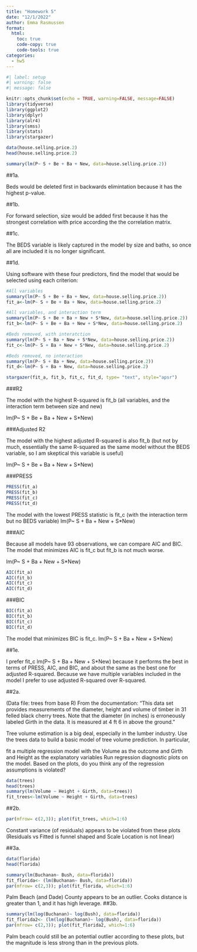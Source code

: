 ```yaml
---
title: "Homework 5"
date: "12/1/2022"
author: Emma Rasmussen
format:
  html:
    toc: true
    code-copy: true
    code-tools: true
categories:
  - hw5
---
```

```r
#| label: setup
#| warning: false
#| message: false

knitr::opts_chunk$set(echo = TRUE, warning=FALSE, message=FALSE)
library(tidyverse)
library(ggplot2)
library(dplyr)
library(alr4)
library(smss)
library(stats)
library(stargazer)
```

```r
data(house.selling.price.2)
head(house.selling.price.2)

summary(lm(P~ S + Be + Ba + New, data=house.selling.price.2))

```

##1a. 

Beds would be deleted first in backwards elimintation because it has the highest p-value.

##1b. 

For forward selection, size would be added first because it has the strongest correlation with price according the the correlation matrix.

##1c. 

The BEDS variable is likely captured in the model by size and baths, so once all are included it is no longer significant. 

##1d. 

Using software with these four predictors, find the model that would be selected using each criterion:
```r
#All variables
summary(lm(P~ S + Be + Ba + New, data=house.selling.price.2))
fit_a<-lm(P~ S + Be + Ba + New, data=house.selling.price.2)

#All variables, and interaction term
summary(lm(P~ S + Be + Ba + New + S*New, data=house.selling.price.2))
fit_b<-lm(P~ S + Be + Ba + New + S*New, data=house.selling.price.2)

#Beds removed, with interatction
summary(lm(P~ S + Ba + New + S*New, data=house.selling.price.2))
fit_c<-lm(P~ S + Ba + New + S*New, data=house.selling.price.2)

#Beds removed, no interaction
summary(lm(P~ S + Ba + New, data=house.selling.price.2))
fit_d<-lm(P~ S + Ba + New, data=house.selling.price.2)
```
```r
stargazer(fit_a, fit_b, fit_c, fit_d, type= "text", style="apsr")
```


###R2 

The model with the highest R-squared is fit_b (all variables, and the interaction term between size and new)

lm(P~ S + Be + Ba + New + S*New)

###Adjusted R2 

The model with the highest adjusted R-squared is  also fit_b (but not by much, essentially the same R-squared as the same model without the BEDS variable, so I am skeptical this variable is useful)

lm(P~ S + Be + Ba + New + S*New)

###PRESS
```r
PRESS(fit_a)
PRESS(fit_b)
PRESS(fit_c)
PRESS(fit_d)
```
The model with the lowest PRESS statistic is fit_c (with the interaction term but no BEDS variable)
lm(P~ S + Ba + New + S*New)

###AIC 

Because all models have 93 observations, we can compare AIC and BIC. The model that minimizes AIC is fit_c but fit_b is not much worse.

lm(P~ S + Ba + New + S*New)
```r
AIC(fit_a)
AIC(fit_b)
AIC(fit_c)
AIC(fit_d)
```


###BIC 

```r
BIC(fit_a)
BIC(fit_b)
BIC(fit_c)
BIC(fit_d)
```
 The model that minimizes BIC is fit_c.
 lm(P~ S + Ba + New + S*New)
 
##1e. 

I prefer fit_c lm(P~ S + Ba + New + S*New) because it performs the best in terms of PRESS, AIC, and BIC, and about the same as the best one for adjusted R-squared. Because we have multiple variables included in the model I prefer to use adjusted R-squared over R-squared.

##2a. 

(Data file: trees from base R)
From the documentation:
“This data set provides measurements of the diameter, height and volume of timber in 31 felled black cherry trees. Note that the diameter (in inches) is erroneously labeled Girth in the data. It is measured at 4 ft 6 in above the ground.”

Tree volume estimation is a big deal, especially in the lumber industry. Use the trees data to build a basic model of tree volume prediction. In particular, 

fit a multiple regression model with  the Volume as the outcome and Girth  and Height as the explanatory variables
Run regression diagnostic plots on the model. Based on the plots, do you think any of the regression assumptions is violated?

```r
data(trees)
head(trees)
summary(lm(Volume ~ Height + Girth, data=trees))
fit_trees<-lm(Volume ~ Height + Girth, data=trees)
```
##2b. 
```r
par(mfrow= c(2,3)); plot(fit_trees, which=1:6)
```
Constant variance (of residuals) appears to be violated from these plots (Residuals vs Fitted is funnel shaped and Scale Location is not linear)

##3a. 
```r
data(florida)
head(florida)
```
```r
summary(lm(Buchanan~ Bush, data=florida))
fit_florida<- (lm(Buchanan~ Bush, data=florida))
par(mfrow= c(2,3)); plot(fit_florida, which=1:6)
```

Palm Beach (and Dade) County appears to be an outlier. Cooks distance is greater than 1, and it has high leverage.
##3b. 
```r
summary(lm(log(Buchanan)~ log(Bush), data=florida))
fit_florida2<- (lm(log(Buchanan)~ log(Bush), data=florida))
par(mfrow= c(2,3)); plot(fit_florida2, which=1:6)
```
Palm beach could still be an potential outlier according to these plots, but the magnitude is less strong than in the previous plots. 
